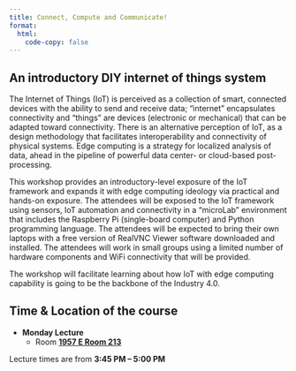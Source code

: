 ```yaml
---
title: Connect, Compute and Communicate! 
format:
  html:
    code-copy: false
---
```


## An introductory DIY internet of things system
<html>
<head>
    <style>
        body {
            -webkit-user-select: none; /* Safari */
            -moz-user-select: none; /* Firefox */
            -ms-user-select: none; /* IE10+/Edge */
            user-select: none; /* Standard */
        }
    </style>
</head>
<body>

The Internet of Things (IoT) is perceived as a collection of smart, connected devices with the ability to send and receive data; “internet” encapsulates connectivity and “things” are devices (electronic or mechanical) that can be adapted toward connectivity. There is an alternative perception of IoT, as a design methodology that facilitates interoperability and connectivity of physical systems. Edge computing is a strategy for localized analysis of data, ahead in the pipeline of powerful data center- or cloud-based post-processing.

This workshop provides an introductory-level exposure of the IoT framework and expands it with edge computing ideology via practical and hands-on exposure. The attendees will be exposed to the IoT framework using sensors, IoT automation and connectivity in a “microLab” environment that includes the Raspberry Pi (single-board computer) and Python programming language. The attendees will be expected to bring their own laptops with a free version of RealVNC Viewer software downloaded and installed. The attendees will work in small groups using a limited number of hardware components and WiFi connectivity that will be provided.

The workshop will facilitate learning about how IoT with edge computing capability is going to be the backbone of the Industry 4.0. 

## Time & Location of the course
- **Monday Lecture**
    - Room [**1957 E Room 213**](https://it.gwu.edu/classroom-search/1957-e-street-213)

:::{.callout-note}
Lecture times are from **3:45 PM – 5:00 PM**
:::

<!-- This is a Quarto website.

To learn more about Quarto websites visit <https://quarto.org/docs/websites>. -->
